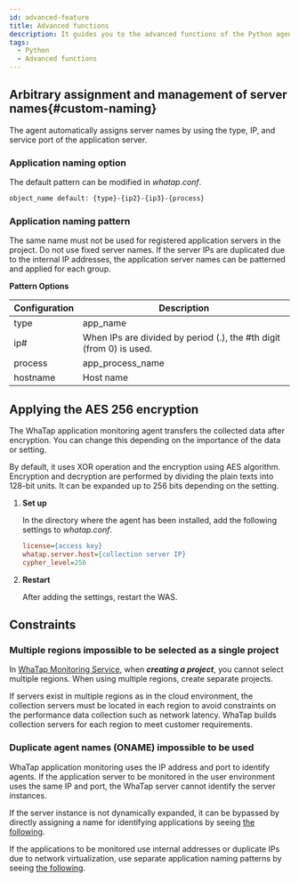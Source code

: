 ```yaml
---
id: advanced-feature
title: Advanced functions
description: It guides you to the advanced functions of the Python agent.
tags:
  - Python
  - Advanced functions
---
```


## Arbitrary assignment and management of server names{#custom-naming}

The agent automatically assigns server names by using the type, IP, and service port of the application server.

### Application naming option

The default pattern can be modified in _whatap.conf_.

```bash
object_name default: {type}-{ip2}-{ip3}-{process}
```

### Application naming pattern

The same name must not be used for registered application servers in the project. Do not use fixed server names. If the server IPs are duplicated due to the internal IP addresses, the application server names can be patterned and applied for each group.

**Pattern Options**

| Configuration | Description                                                                                               |
| ------------- | --------------------------------------------------------------------------------------------------------- |
| type          | app_name                                                                                                  |
| ip#           | When IPs are divided by period (.), the #th digit (from 0) is used. |
| process       | app_process_name                                                                                          |
| hostname      | Host name                                                                                                 |

## Applying the AES 256 encryption

The WhaTap application monitoring agent transfers the collected data after encryption. You can change this depending on the importance of the data or setting.  

By default, it uses XOR operation and the encryption using AES algorithm. Encryption and decryption are performed by dividing the plain texts into 128-bit units. It can be expanded up to 256 bits depending on the setting.

1. **Set up**

   In the directory where the agent has been installed, add the following settings to _whatap.conf_.

   ```ini title='whatap.conf'
   license={access key}
   whatap.server.host={collection server IP}
   cypher_level=256
   ```

2. **Restart**

   After adding the settings, restart the WAS.

## Constraints

### Multiple regions impossible to be selected as a single project

In [WhaTap Monitoring Service](https://service.whatap.io), when **_creating a project_**, you cannot select multiple regions. When using multiple regions, create separate projects.

If servers exist in multiple regions as in the cloud environment, the collection servers must be located in each region to avoid constraints on the performance data collection such as network latency. WhaTap builds collection servers for each region to meet customer requirements.

### Duplicate agent names (ONAME) impossible to be used

WhaTap application monitoring uses the IP address and port to identify agents. If the application server to be monitored in the user environment uses the same IP and port, the WhaTap server cannot identify the server instances.

If the server instance is not dynamically expanded, it can be bypassed by directly assigning a name for identifying applications by seeing [the following](#custom-naming).

If the applications to be monitored use internal addresses or duplicate IPs due to network virtualization, use separate application naming patterns by seeing [the following](#custom-naming).
